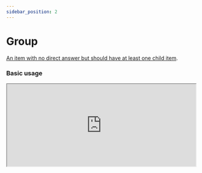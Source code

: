 ```yaml
---
sidebar_position: 2
---
```



# Group

[An item with no direct answer but should have at least one child item](https://www.hl7.org/fhir/r4/codesystem-item-type.html#item-type-group).

### Basic usage

<IframeContainer storyUrl="https://smartforms.csiro.au/storybook/index.html?path=/story/component-itemtype-group--group-basic">
  <iframe
    src="https://smartforms.csiro.au/storybook/iframe.html?args=&id=component-itemtype-group--group-basic"
    width="100%"
    height="220"
  />
</IframeContainer>

### Advanced usage

There are SDC advanced form rendering usages in the SDC [Group Rendering](/docs/sdc/advanced/group) section.

If there are any advanced usage scenarios you'd like to see, feel free to [let us know](https://github.com/aehrc/smart-forms/issues/new).

### SDC Supported extensions

| Code                  | Usage                                                                                                                       |
| --------------------- | --------------------------------------------------------------------------------------------------------------------------- |
| variable              | http://hl7.org/fhir/StructureDefinition/variable                                                                            |
| enableWhenExpression  | http://hl7.org/fhir/uv/sdc/StructureDefinition/sdc-questionnaire-enableWhenExpression                                       |
| itemPopulationContext | http://hl7.org/fhir/uv/sdc/StructureDefinition/sdc-questionnaire-itemPopulationContext                                      |
| hidden                | http://hl7.org/fhir/StructureDefinition/questionnaire-hidden                                                                |
| required              | item.required                                                                                                               |
| itemControl           | http://hl7.org/fhir/StructureDefinition/questionnaire-itemControl<br/>Supports:<br/>- gtable<br/>- grid<br/>- tab-container |
| shortText             | http://hl7.org/fhir/uv/sdc/StructureDefinition/sdc-questionnaire-shortText                                                  |
| repeats               | item.repeats<br/>- Results in a repeat group                                                                                |
| readOnly              | item.readOnly<br/>- Applies `readOnly` on all items in the group                                                            |
| enableWhen            | item.enableWhen                                                                                                             |
| enableBehavior        | item.enableBehavior                                                                                                         |
| text                  | item.text                                                                                                                   |
